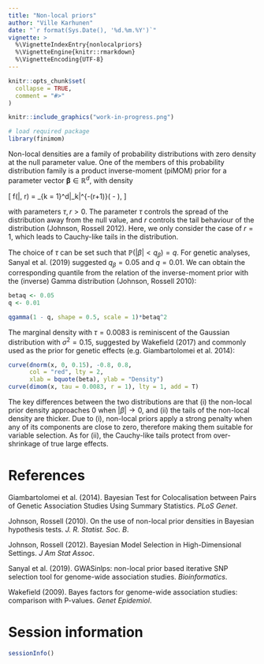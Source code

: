 ```yaml
---
title: "Non-local priors"
author: "Ville Karhunen"
date: "`r format(Sys.Date(), '%d.%m.%Y')`"
vignette: >
  %\VignetteIndexEntry{nonlocalpriors}
  %\VignetteEngine{knitr::rmarkdown}
  %\VignetteEncoding{UTF-8}
---
```


```r
knitr::opts_chunk$set(
  collapse = TRUE,
  comment = "#>"
)
```

```r

knitr::include_graphics("work-in-progress.png")

```




```r

# load required package
library(finimom)

```

Non-local densities are a family of probability distributions with zero density at the null parameter value.
One of the members of this probability distribution family is a product inverse-moment (piMOM) prior for a parameter vector $\boldsymbol{\beta} \in \mathbb{R}^d$, with density

\[
f(\boldsymbol{\beta}|\tau, r) = \prod_{k = 1}^d\frac{\tau^{r/2}}{\Gamma(r/2)}|\beta_k|^{-(r+1)}\exp \left( -\frac{\tau}{\beta_k^2} \right),
\]

with parameters $\tau, r > 0$.
The parameter $\tau$ controls the spread of the distribution away from the null value, and $r$ controls the tail behaviour of the distribution (Johnson, Rossell 2012).
Here, we only consider the case of $r = 1$, which leads to Cauchy-like tails in the distribution.

The choice of $\tau$ can be set such that $\mathbb{P}(|\beta| < q_\beta) = q$.
For genetic analyses, Sanyal et al. (2019) suggested $q_\beta = 0.05$ and $q = 0.01$.
We can obtain the corresponding quantile from the relation of the inverse-moment prior with the (inverse) Gamma distribution (Johnson, Rossell 2010):

```r

betaq <- 0.05
q <- 0.01

qgamma(1 - q, shape = 0.5, scale = 1)*betaq^2

```


The marginal density with $\tau = 0.0083$ is reminiscent of the Gaussian distribution with $\sigma^2 = 0.15$, suggested by Wakefield (2017) and commonly used as the prior for genetic effects (e.g. Giambartolomei et al. 2014):

```r

curve(dnorm(x, 0, 0.15), -0.8, 0.8,
      col = "red", lty = 2, 
      xlab = bquote(beta), ylab = "Density")
curve(dimom(x, tau = 0.0083, r = 1), lty = 1, add = T)


```

The key differences between the two distributions are that (i) the non-local prior density approaches 0 when $|\beta| \rightarrow 0$, and (ii) the tails of the non-local density are thicker.
Due to (i), non-local priors apply a strong penalty when any of its components are close to zero, therefore making them suitable for variable selection.
As for (ii), the Cauchy-like tails protect from over-shrinkage of true large effects.


# References

Giambartolomei et al. (2014). Bayesian Test for Colocalisation between Pairs of Genetic Association Studies Using Summary Statistics. *PLoS Genet*.

Johnson, Rossell (2010). On the use of non-local prior densities in Bayesian hypothesis tests. *J. R. Statist. Soc. B*.

Johnson, Rossell (2012). Bayesian Model Selection in High-Dimensional Settings. *J Am Stat Assoc*.

Sanyal et al. (2019). GWASinlps: non-local prior based iterative SNP selection tool for genome-wide association studies. *Bioinformatics*.

Wakefield (2009). Bayes factors for genome-wide association studies: comparison with P-values. *Genet Epidemiol*.

# Session information

```r

sessionInfo()

```
